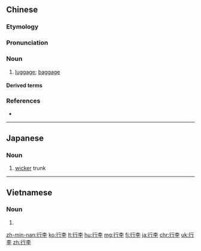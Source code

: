 ==Chinese==
{{zh-forms}}

===Etymology===
{{rfe|lang=zh}}

===Pronunciation===
{{zh-pron
|m=xínglǐ,tl=y
|c=hang4 lei5
|h=pfs=n:hàng-lí/n:hèn-lí
|mn=hêng-lí
|mn-t=hêng5 li2
|cat=n
}}

===Noun===
{{zh-noun}}

# [[luggage]]; [[baggage]]
#: {{zh-x|行李 傳送帶|[[baggage carousel|'''baggage''' carousel]]}}
#: {{zh-x|請 把 他 的 行李{li} 拿 回家。|Please take his '''luggage''' back home.}}

====Derived terms====
{{zh-der|行李車|行李袋|行李房|行李捲兒|行李箱}}

===References===
* {{R:nan:Duffus 1883|baggage|16}}

{{zh-cat|Elementary}}

----

==Japanese==
{{ja-kanjitab|こう|り|yomi=o}}

===Noun===
{{ja-noun|こうり}}

# [[wicker]] trunk

----

==Vietnamese==
{{vi-hantutab}}

===Noun===
{{vi-hantu|pos=noun}}

# {{han tu form of|hành lí|[[luggage]]; [[baggage]]}}

[[zh-min-nan:行李]]
[[ko:行李]]
[[lt:行李]]
[[hu:行李]]
[[mg:行李]]
[[fj:行李]]
[[ja:行李]]
[[chr:行李]]
[[uk:行李]]
[[zh:行李]]